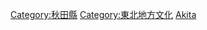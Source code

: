 {{日本行政區劃分類導航|文化}}
{{Commonscat|Culture of Akita prefecture}}

[[Category:秋田縣|Category:秋田縣]]
[[Category:東北地方文化|Category:東北地方文化]]
[[Category:日本各都道府縣文化|Akita]]